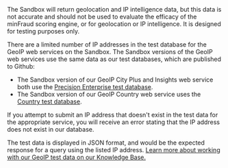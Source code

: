 <Alert type="info">
The Sandbox will return geolocation and IP intelligence data, but this data is
not accurate and should not be used to evaluate the efficacy of the minFraud
scoring engine, or for geolocation or IP intelligence. It is designed for
testing purposes only.
</Alert>

There are a limited number of IP addresses in the test database for the GeoIP
web services on the Sandbox. The Sandbox versions of the GeoIP web services use
the same data as our test databases, which are published to Github:

- The Sandbox version of our GeoIP City Plus and Insights web service both use
  the
  [Precision Enterprise test database](https://github.com/maxmind/MaxMind-DB/blob/main/source-data/GeoIP2-Precision-Enterprise-Test.json).
- The Sandbox version of our GeoIP Country web service uses the
  [Country test database](https://github.com/maxmind/MaxMind-DB/blob/main/source-data/GeoIP2-Country-Test.json).

If you attempt to submit an IP address that doesn't exist in the test data for
the appropriate service, you will receive an error stating that the IP address
does not exist in our database.

The test data is displayed in JSON format, and would be the expected response
for a query using the listed IP address.
[Learn more about working with our GeoIP test data on our Knowledge Base.](https://support.maxmind.com/hc/en-us/articles/8610782760731-Sandbox-for-the-GeoIP-Web-Services#h_01GC7FJGRWC116ZCDPAJP09V9M)
